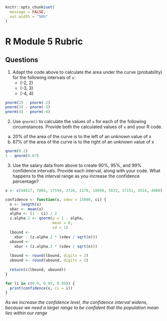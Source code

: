 ```r
knitr::opts_chunk$set(
  message = FALSE,
  out.width = "50%"
)
```

# R Module 5 Rubric

## Questions

1. Adapt the code above to calculate the area under the curve (probability) for the following intervals of `x`:
    - (-2, 2)
    - (-3, 3)
    - (-4, 4)

```r
pnorm(2) - pnorm(-2)
pnorm(3) - pnorm(-3)
pnorm(4) - pnorm(-4)
```




2. Use `qnorm()` to calculate the values of `x` for each of the following circumstances. Provide both the calculated values of `x` and your R code.
  a. 20% of the area of the curve is to the left of an unknown value of x
  b. 67% of the area of the curve is to the right of an unknown value of x

```r
qnorm(0.2)
1 - qnorm(0.67)
```

\newpage

3. Use the salary data from above to create 90%, 95%, and 99% confidence intervals. Provide each interval, along with your code. What happens to the interval range as you increase the confidence percentage?



```r

x <- c(44617, 7066, 17594, 2726, 1178, 18898, 5033, 37151, 4514, 4000)

confidence <- function(x, sdev = 15000, ci) {
  n <- length(x)
  xbar <- mean(x)
  alpha <- (1 - ci) / 2
  z.alpha.2 <- qnorm(p = 1 - alpha,
                     mean = 0,
                     sd = 1)
  lbound <-
    xbar - (z.alpha.2 * (sdev / sqrt(n)))
  ubound <-
    xbar + (z.alpha.2 * (sdev / sqrt(n)))
  
  lbound <- round(lbound, digits = 2)
  ubound <- round(ubound, digits = 2)
  
  return(c(lbound, ubound))
}

for (i in c(0.9, 0.95, 0.99)) {
  print(confidence(x, ci = i))
}

```

*As we increase the confidence level, the confidence interval widens, because we need a larger range to be confident that the population mean lies within our range*
